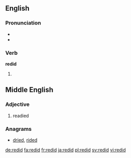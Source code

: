 ==English==

===Pronunciation===
* {{IPA|/ɹi.dɪd/}}
* {{rhymes|ɪd}}

===Verb===
'''redid'''

# {{en-simple past of|redo}}

==Middle English==
===Adjective===
#readied

===Anagrams===
* [[dried#English|dried]], [[rided#English|rided]]

[[de:redid]]
[[fa:redid]]
[[fr:redid]]
[[ja:redid]]
[[pl:redid]]
[[sv:redid]]
[[vi:redid]]